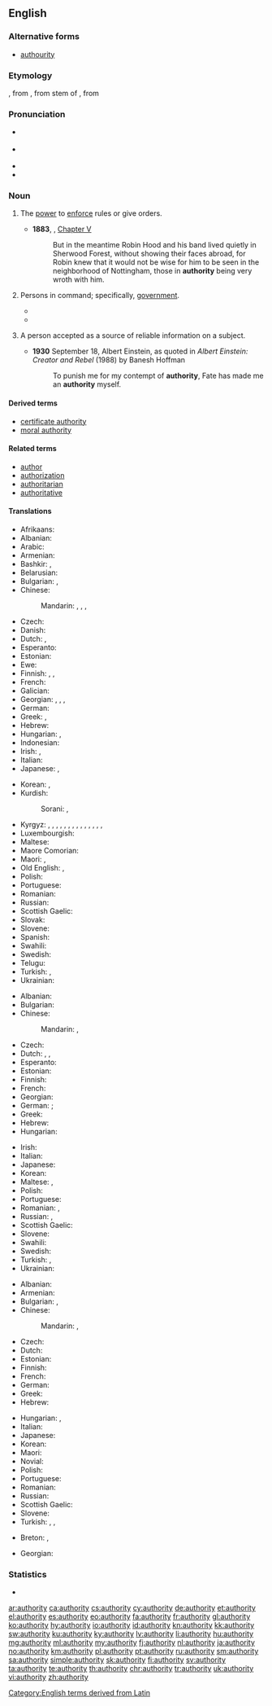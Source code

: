==English==

===Alternative forms===
* [[authourity]] {{qualifier|obsolete}}

===Etymology===
{{etyl|enm|en}} {{m|enm|autorite||book or quotation that settles an argument}}, from {{etyl|fro|en}} {{m|fro|auctorité}}, from {{etyl|la|en}} stem of {{m|la|auctoritas||invention, advice, opinion, influence, command}}, from {{m|la|auctor||master, leader, author}}

===Pronunciation===
* {{a|UK}} {{IPA|/ɔːˈθɒɹəti/|lang=en}}
* {{a|US}} {{IPA|/əˈθɔɹəti/|/əˈθɑɹəti/|lang=en}}
* {{audio|en-us-authority.ogg|Audio (US)|lang=en}}
* {{hyphenation|au|thor|ity|lang=en}}

===Noun===
{{en-noun|~|authorities}}

# {{label|en|uncountable}} The [[power]] to [[enforce]] rules or give orders.
#: {{ux|en|I have the '''authority''' to penalise the staff in my department, but not the '''authority''' to sack them.}}
#: {{ux|en|She lost all her respect and '''authority''' after turning up drunk to the meeting.}}
#: {{ux|en|Respect my '''authority'''!}}
#* '''1883''', {{w|Howard Pyle}}, ''{{w|The Merry Adventures of Robin Hood}}'' [[s:The Merry Adventures of Robin Hood/Chapter V|Chapter V]]
#*: But in the meantime Robin Hood and his band lived quietly in Sherwood Forest, without showing their faces abroad, for Robin knew that it would not be wise for him to be seen in the neighborhood of Nottingham, those in '''authority''' being very wroth with him.
# {{label|en|used in singular or plural form}} Persons in command; specifically, [[government]].
#* {{quote-book|year=1927|author=[http://openlibrary.org/authors/OL2416183A F. E. Penny]
|chapter=4|title=[http://openlibrary.org/works/OL16814587W Pulling the Strings]
|passage=The case was that of a murder. It had an element of mystery about it, however, which was puzzling the '''authorities'''. A turban and loincloth soaked in blood had been found; also a staff.}}
#* {{quote-magazine|date=2013-08-10|volume=408|issue=8848|magazine={{w|The Economist}}
|title=[http://www.economist.com/news/leaders/21583270-new-zealands-plan-regulate-designer-drugs-better-trying-ban-them-and-failing-new Legal highs: A new prescription]
|passage=No sooner has a [synthetic] drug been blacklisted than chemists adjust their recipe and start churning out a subtly different one. These &ldquo;legal highs&rdquo; are sold for the few months it takes the '''authorities''' to identify and ban them, and then the cycle begins again.}}
# {{label|en|countable}} A person accepted as a source of reliable information on a subject.
#: {{ux|en|the world's foremost '''authority''' on orangutans}}
#* '''1930''' September 18, Albert Einstein, as quoted in ''Albert Einstein: Creator and Rebel'' (1988) by Banesh Hoffman
#*: To punish me for my contempt of '''authority''', Fate has made me an '''authority''' myself.

====Derived terms====
* [[certificate authority]]
* [[moral authority]]

====Related terms====
* [[author]]
* [[authorization]]
* [[authoritarian]]
* [[authoritative]]

====Translations====
{{trans-top|power to enforce rules or give orders}}
* Afrikaans: {{t|af|gesag}}
* Albanian: {{t+|sq|autoritet}}
* Arabic: {{t|ar|سُلْطَة|f}}
* Armenian: {{t+|hy|հեղինակություն}}
* Bashkir: {{t|ba|дәүләт|sc=Cyrl}}, {{t|ba|хөкүмәт|sc=Cyrl}}
* Belarusian: {{t|be|ўла́да|f}}
* Bulgarian: {{t+|bg|власт|f}}, {{t+|bg|авторите́т|m}}
* Chinese:
*: Mandarin: {{t+|cmn|權力|sc=Hani}}, {{t+|cmn|权力|tr=quánlì|sc=Hani}}, {{t|cmn|權威|sc=Hani}}, {{t+|cmn|权威|tr=quánwēi|sc=Hani}}
* Czech: {{t+|cs|autorita|f}}
* Danish: {{t|da|myndighed}}
* Dutch: {{t+|nl|bevoegdheid|f}}, {{t+|nl|gezag|n}}
* Esperanto: {{t+|eo|aŭtoritato}}
* Estonian: {{t|et|võim}}
* Ewe: {{t|ee|ŋusẽ}}
* Finnish: {{t+|fi|auktoriteetti}}, {{t+|fi|käskyvalta}}, {{t|fi|vaikutusvalta}}
* French: {{t+|fr|autorité|f}}
* Galician: {{t+|gl|autoridade|f}}
* Georgian: {{t|ka|უფლებამოსილება}}, {{t|ka|ხელისუფლება}}, {{t|ka|ძალაუფლება}}, {{t|ka|რწმუნებულება}}
* German: {{t+|de|Autorität|f}}
* Greek: {{t+|el|εξουσία|f}}, {{t+|el|αρχή|f}}
* Hebrew: {{t|he|סמכות|f|tr=samkhut|sc=Hebr}}
* Hungarian: {{t+|hu|felhatalmazás}}, {{t+|hu|meghatalmazás}}
* Indonesian: {{t+|id|otoritas}}
* Irish: {{t|ga|údarás|m}}, {{t|ga|urlámhas|m}}
* Italian: {{t+|it|autorità|f}}
* Japanese: {{t+|ja|権力|tr=けんりょく, kenryoku|sc=Jpan}}, {{t+|ja|権威|tr=けんい, ken'i|sc=Jpan}}
{{trans-mid}}
* Korean: {{t+|ko|권력|tr=gweonreok|sc=Kore}}, {{t|ko|권능|tr=gweonneung|sc=Kore}}
* Kurdish:
*: Sorani: {{t|ku|ده‌سه‌ڵات|tr=dasaLAt|sc=ku-Arab}}, {{t+|ku|به‌رده‌ستی|tr=bardastee|sc=ku-Arab}}
* Kyrgyz: {{t+|ky|бийлик}}, {{t+|ky|чоңдор}}, {{t+|ky|башчы}}, {{t+|ky|авторитет}}, {{t+|ky|ыйгарым укук}}, {{t+|ky|авторитет}}, {{t+|ky|бедел}}, {{t+|ky|кадыр}}, {{t+|ky|кадыр-барк}} {{t+|ky|негиз}}, {{t+|ky|түп}}, {{t+|ky|уруксат}}, {{t+|ky|авторитеттүүлүк}}, {{t+|ky|беделдүүлүк}}, {{t+|ky|кадырлуулук}}, {{t+|ky|билгич}}
* Luxembourgish: {{t|lb|Autoritéit|f}}
* Maltese: {{t|mt|awtoritá}}
* Maore Comorian: {{t|swb|yezi|c9}}
* Maori: {{t|mi|kanoi}}, {{t|mi|whakaruruhau}}
* Old English: {{t|ang|onweald}}, {{t|ang|rice|n}}
* Polish: {{t+|pl|autorytet|m}}
* Portuguese: {{t+|pt|autoridade|f}}
* Romanian: {{t+|ro|autoritate|f}}
* Russian: {{t+|ru|власть|f}}
* Scottish Gaelic: {{t|gd|ùghdarras|m}}
* Slovak: {{t|sk|autorita|f}}
* Slovene: {{t|sl|avtoriteta|f}}
* Spanish: {{t+|es|autoridad|f}}
* Swahili: {{t+|sw|mamlaka}}
* Swedish: {{t+|sv|auktoritet|c}}
* Telugu: {{t+|te|అధికారము}}
* Turkish: {{t+|tr|otorite}}, {{t+|tr|yetki}}
* Ukrainian: {{t+|uk|вла́да|f|sc=Cyrl}}
{{trans-bottom}}

{{trans-top|persons in command; specifically, government}}
* Albanian: {{t+|sq|autoritet}}
* Bulgarian: {{t+|bg|вла́сти|f-p}}
* Chinese:
*: Mandarin: {{t|cmn|當局|sc=Hani}}, {{t+|cmn|当局|tr=dāngjú|sc=Hani}}
* Czech: {{t+|cs|autorita|f}}
* Dutch: {{t+|nl|autoriteit|f}}, {{qualifier|usually plural}} {{t+|nl|autoriteiten|f-p}}, {{t+|nl|gezag|n}}
* Esperanto: {{t|eo|instanco}}
* Estonian: {{t|et|võim}}
* Finnish: {{t+|fi|viranomaiset}}
* French: {{t+|fr|autorité|f}}
* Georgian: {{t|ka|ხელისუფლება}}
* German: {{t+|de|Autorität|f}}; {{t+|de|Behörde|f}}
* Greek: {{t+|el|αρχές|f-p}}
* Hebrew: {{t|he|רשויות|f-p|tr=rashuyot}}
* Hungarian: {{t+|hu|hatóság}}
{{trans-mid}}
* Irish: {{t|ga|údarás|m}}
* Italian: {{t+|it|autorità|f}}
* Japanese: {{t+|ja|当局|tr=とうきょく, tōkyoku|sc=Jpan}}
* Korean: {{t|ko|권력자|tr=gweonryeokja|sc=Kore}}
* Maltese: {{t|mt|awtoritarju|m}}, {{t|mt|awtoritarja|f}}
* Polish: {{t+|pl|władza|f}}
* Portuguese: {{t+|pt|autoridade|f}}
* Romanian: {{t+|ro|autoritate|f}}, {{t|ro|autorități|f-p}}
* Russian: {{t+|ru|власть|f}}, {{qualifier|usually plural}} {{t+|ru|вла́сти|f-p}}
* Scottish Gaelic: {{t|gd|ùghdarras|m}}
* Slovene: {{t|sl|avtoriteta|f}}
* Swahili: {{t+|sw|mamlaka}}
* Swedish: {{t+|sv|myndighet|c}}
* Turkish: {{t|tr|salahiyetliler|p}} {{qualifier|obsolescent}}, {{t+|tr|yetkililer|p}}
* Ukrainian: {{t+|uk|вла́да|f|sc=Cyrl}}
{{trans-bottom}}

{{trans-top|person accepted as a source of reliable information on a subject}}
* Albanian: {{t+|sq|autoritet}}
* Armenian: {{t+|hy|հեղինակություն}}
* Bulgarian: {{t+|bg|познавач|m}}, {{t+|bg|авторите́т|m}}
* Chinese:
*: Mandarin: {{t|cmn|權威|sc=Hani}}, {{t+|cmn|权威|tr=quánwēi|sc=Hani}}
* Czech: {{t+|cs|autorita|f}}
* Dutch: {{t+|nl|autoriteit|f}}
* Estonian: {{t|et|asjatundja}}
* Finnish: {{t+|fi|asiantuntija}}
* French: {{t+|fr|autorité|f}}
* German: {{t+|de|Autorität|f}}
* Greek: {{t+|el|αυθεντία|f}}
* Hebrew: {{t|he|בר-סמכא|m|tr=bar-samkha|sc=Hebr}}
{{trans-mid}}
* Hungarian: {{t+|hu|tekintély}}, {{t|hu|szaktekintély}}
* Italian: {{t+|it|autorità|f}}
* Japanese: {{t+|ja|権威|tr=けんい, ken'i|sc=Jpan}}
* Korean: {{t|ko|권위자|tr=gweonwija|sc=Kore}}
* Maori: {{t|mi|kanoi}}
* Novial: {{t|nov|autoritate}}
* Polish: {{t+|pl|autorytet|m}}
* Portuguese: {{t+|pt|autoridade|f}}
* Romanian: {{t+|ro|autoritate|f}}
* Russian: {{t+|ru|авторите́т|m}}
* Scottish Gaelic: {{t|gd|ùghdarras|m}}
* Slovene: {{t|sl|avtoriteta|f}}
* Turkish: {{t+|tr|bilirkişi}}, {{t+|tr|uzman}}, {{t+|tr|yetkili}}
{{trans-bottom}}

{{checktrans-top}}
* Breton: {{t-check|br|aotrouniezh|f}}, {{t-check|br|beli|f}}
{{checktrans-mid}}
* Georgian: {{t-check|ka|უფლებამოსილება}}
{{checktrans-bottom}}

===Statistics===
* {{rank|terrible|Tom|author|859|authority|pleasant|forget|break}}

[[Category:English terms derived from Latin]]

[[ar:authority]]
[[ca:authority]]
[[cs:authority]]
[[cy:authority]]
[[de:authority]]
[[et:authority]]
[[el:authority]]
[[es:authority]]
[[eo:authority]]
[[fa:authority]]
[[fr:authority]]
[[gl:authority]]
[[ko:authority]]
[[hy:authority]]
[[io:authority]]
[[id:authority]]
[[kn:authority]]
[[kk:authority]]
[[sw:authority]]
[[ku:authority]]
[[ky:authority]]
[[lv:authority]]
[[li:authority]]
[[hu:authority]]
[[mg:authority]]
[[ml:authority]]
[[my:authority]]
[[fj:authority]]
[[nl:authority]]
[[ja:authority]]
[[no:authority]]
[[km:authority]]
[[pl:authority]]
[[pt:authority]]
[[ru:authority]]
[[sm:authority]]
[[sa:authority]]
[[simple:authority]]
[[sk:authority]]
[[fi:authority]]
[[sv:authority]]
[[ta:authority]]
[[te:authority]]
[[th:authority]]
[[chr:authority]]
[[tr:authority]]
[[uk:authority]]
[[vi:authority]]
[[zh:authority]]